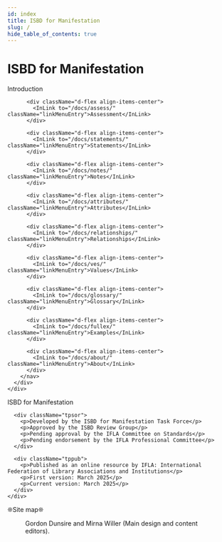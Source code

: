 ```yaml
---
id: index
title: ISBD for Manifestation
slug: /
hide_table_of_contents: true
---
```



# ISBD for Manifestation

<div className="row my-2">
  <div className="col-md-5">
    <div className="row gx-0 me-4">
      <div className="col-md-12">
        <nav className="d-flex flex-column" aria-label="Navigation for main sections">
          <div className="d-flex align-items-center">
            <InLink to="/docs/intro/" className="linkMenuEntry">Introduction</InLink>
          </div>

          <div className="d-flex align-items-center">
            <InLink to="/docs/assess/" className="linkMenuEntry">Assessment</InLink>
          </div>

          <div className="d-flex align-items-center">
            <InLink to="/docs/statements/" className="linkMenuEntry">Statements</InLink>
          </div>

          <div className="d-flex align-items-center">
            <InLink to="/docs/notes/" className="linkMenuEntry">Notes</InLink>
          </div>

          <div className="d-flex align-items-center">
            <InLink to="/docs/attributes/" className="linkMenuEntry">Attributes</InLink>
          </div>

          <div className="d-flex align-items-center">
            <InLink to="/docs/relationships/" className="linkMenuEntry">Relationships</InLink>
          </div>

          <div className="d-flex align-items-center">
            <InLink to="/docs/ves/" className="linkMenuEntry">Values</InLink>
          </div>

          <div className="d-flex align-items-center">
            <InLink to="/docs/glossary/" className="linkMenuEntry">Glossary</InLink>
          </div>

          <div className="d-flex align-items-center">
            <InLink to="/docs/fullex/" className="linkMenuEntry">Examples</InLink>
          </div>

          <div className="d-flex align-items-center">
            <InLink to="/docs/about/" className="linkMenuEntry">About</InLink>
          </div>
        </nav>
      </div>
    </div>
  </div>

  <div className="col-md-7 border rounded">
    <div className="row my-2">
      <div className="tptit">
        <p>ISBD for Manifestation</p>
      </div>

      <div className="tpsor">
        <p>Developed by the ISBD for Manifestation Task Force</p>
        <p>Approved by the ISBD Review Group</p>
        <p>Pending approval by the IFLA Committee on Standards</p>
        <p>Pending endorsement by the IFLA Professional Committee</p>
      </div>

      <div className="tppub">
        <p>Published as an online resource by IFLA: International Federation of Library Associations and Institutions</p>
        <p>First version: March 2025</p>
        <p>Current version: March 2025</p>
      </div>
    </div>
  </div>
</div>

<QuickStart 
  introductionPath="/docs/about/"
  elementsPath="/docs/statements/"
  examplesPath="/docs/fullex/"
/>

<DownloadPanel 
  pdfUrl="#"
  ttlUrl="/rdf/ttl/isbdm.ttl"
  jsonLdUrl="/rdf/jsonld/isbdm.jsonld"
  xmlUrl="/rdf/xml/isbdm.xml"
/>

<div className="row my-1 py-1 navISBDMMain text-center">
  <p className="m-0 p-0">&#10058;<OutLink to="/siteMap" className="linkFooter">Site map</OutLink>&#10058;</p>
  <div className="m-1 p-0">
    <OutLink to="https://creativecommons.org/licenses/by/4.0/" className="me-1">
      <Figure 
        src="img/cc0_by.png"
        alt="Badge for Creative Commons Attribution 4.0 International license" 
        caption=""
      />
    </OutLink>
    <p className="m-0">Gordon Dunsire and Mirna Willer (Main design and content editors).</p>
  </div>
</div>
